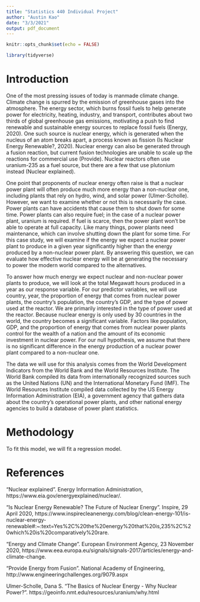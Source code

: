 ```yaml
---
title: "Statistics 440 Individual Project"
author: "Austin Kao"
date: "3/3/2021"
output: pdf_document
---
```


```r
knitr::opts_chunk$set(echo = FALSE)
```

```r
library(tidyverse)
```


# Introduction

One of the most pressing issues of today is manmade climate change. Climate change is spurred by the emission of greenhouse gases into the atmosphere. The energy sector, which burns fossil fuels to help generate power for electricity, heating, industry, and transport, contributes about two thirds of global greenhouse gas emissions, motivating a push to find renewable and sustainable energy sources to replace fossil fuels (Energy, 2020). One such source is nuclear energy, which is generated when the nucleus of an atom breaks apart, a process known as fission (Is Nuclear Energy Renewable?, 2020). Nuclear energy can also be generated through a fusion reaction, but current fusion technologies are unable to scale up the reactions for commercial use (Provide). Nuclear reactors often use uranium-235 as a fuel source, but there are a few that use plutonium instead (Nuclear explained).

One point that proponents of nuclear energy often raise is that a nuclear power plant will often produce much more energy than a non-nuclear one, including plants that rely on hydro, wind, and solar power (Ulmer-Scholle). However, we want to examine whether or not this is necessarily the case. Power plants can have accidents that cause them to shut down for some time. Power plants can also require fuel; in the case of a nuclear power plant, uranium is required. If fuel is scarce, then the power plant won't be able to operate at full capacity. Like many things, power plants need maintenance, which can involve shutting down the plant for some time. For this case study, we will examine if the energy we expect a nuclear power plant to produce in a given year significantly higher than the energy produced by a non-nuclear power plant. By answering this question, we can evaluate how effective nuclear energy will be at generating the necessary to power the modern world compared to the alternatives.

To answer how much energy we expect nuclear and non-nuclear power plants to produce, we will look at the total Megawatt hours produced in a year as our response variable. For our predictor variables, we will use country, year, the proportion of energy that comes from nuclear power plants, the country's population, the country's GDP, and the type of power used at the reactor. We are primarily interested in the type of power used at the reactor. Because nuclear energy is only used by 30 countries in the world, the country becomes a significant variable. Factors like population, GDP, and the proportion of energy that comes from nuclear power plants control for the wealth of a nation and the amount of its economic investment in nuclear power. For our null hypothesis, we assume that there is no significant difference in the energy production of a nuclear power plant compared to a non-nuclear one.

The data we will use for this analysis comes from the World Development Indicators from the World Bank and the World Resources Institute. The World Bank compiled its data from internationally recognized sources such as the United Nations (UN) and the International Monetary Fund (IMF). The World Resources Institute compiled data collected by the US Energy Information Administration (EIA), a government agency that gathers data about the country's operational power plants, and other national energy agencies to build a database of power plant statistics.

# Methodology

To fit this model, we will fit a regression model.


# References

“Nuclear explained”. Energy Information Administration, https://www.eia.gov/energyexplained/nuclear/.

“Is Nuclear Energy Renewable? The Future of Nuclear Energy”. Inspire, 29 April 2020, https://www.inspirecleanenergy.com/blog/clean-energy-101/is-nuclear-energy-renewable#:~:text=Yes%2C%20the%20energy%20that%20is,235%2C%20which%20is%20comparatively%20rare.

“Energy and Climate Change”. European Environment Agency, 23 November 2020, https://www.eea.europa.eu/signals/signals-2017/articles/energy-and-climate-change.

“Provide Energy from Fusion”. National Academy of Engineering, http://www.engineeringchallenges.org/9079.aspx

Ulmer-Scholle, Dana S. "The Basics of Nuclear Energy - Why Nuclear Power?". https://geoinfo.nmt.edu/resources/uranium/why.html
